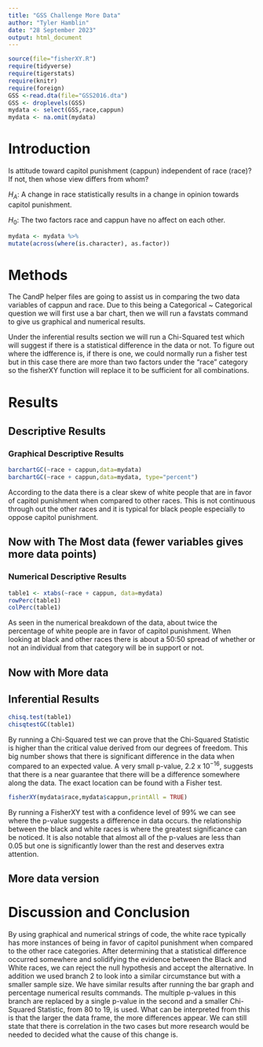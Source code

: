 ```yaml
---
title: "GSS Challenge More Data"
author: "Tyler Hamblin"
date: "28 September 2023"
output: html_document
---
```








```r
source(file="fisherXY.R")
require(tidyverse)
require(tigerstats)
require(knitr)
require(foreign)
GSS <-read.dta(file="GSS2016.dta")
GSS <- droplevels(GSS)
mydata <- select(GSS,race,cappun)
mydata <- na.omit(mydata)
```

# Introduction

<!--In this section you explain what you are trying to show.  Where did the data come from?  What is the research or other question you are trying to answer?.  If you skimp in this section expect to be marked down in your grade. Paint a picture of the project a couple of paragraphs is expected!-->

Is attitude toward capitol punishment (cappun) independent of race (race)?
If not, then whose view differs from whom?


$H_A$: A change in race statistically results in a change in opinion towards capitol punishment. 


$H_0$: The two factors race and cappun have no affect on each other. 



```r
mydata <- mydata %>%
mutate(across(where(is.character), as.factor))
```


# Methods

<!--Decide on your methods:  use "variable analysis" or other appropriate descriptors.  Make sure to choose at least one graphical method and at least one numerical method. Discuss what data manipulations may be needed for example subsetting or other binning procedures and what sort of graphical displays and inferential tools will be used!-->

The CandP helper files are going to assist us in comparing the two data variables of cappun and race. Due to this being a Categorical ~ Categorical question we will first use a bar chart, then we will run a favstats command to give us graphical and numerical results. 

Under the inferential results section we will run a Chi-Squared test which will suggest if there is a statistical difference in the data or not. To figure out where the idfference is, if there is one, we could normally run a fisher test but in this case there are more than two factors under the "race" category so the fisherXY function will replace it to be sufficient for all combinations. 


# Results

<!--Divide this section into two sub-sections:  One for your descriptive  results and one for your inferential results.!-->

## Descriptive Results

### Graphical Descriptive Results

<!--Graphical results here.  Make sure to show your code.  Provide appropriate labels for axes, giving units if possible, and provide a good title for the graph, too.  Use the graphical results to describe the patterns if any that exist in the data as focused toward the research question. Bottom line is to explain the features of the graph that are relevant to conforming or departing to what is expected by your null hypothesis !-->

```r
barchartGC(~race + cappun,data=mydata)
barchartGC(~race + cappun,data=mydata, type="percent")

```


According to the data there is a clear skew of white people that are in favor of capitol punishment when compared to other races. This is not continuous through out the other races and it is typical for black people especially to oppose capitol punishment. 


## Now with The Most data (fewer variables gives more data points)



### Numerical Descriptive Results

<!--Numerical results go here. Use the numerical results to describe the patterns if any that exist in the data as focused toward the research question!-->

```r
table1 <- xtabs(~race + cappun, data=mydata)
rowPerc(table1)
colPerc(table1)
```

As seen in the numerical breakdown of the data, about twice the percentage of white people are in favor of capitol punishment. When looking at black and other races there is about a 50:50 spread of whether or not an individual from that category will be in support or not. 



## Now with More data



## Inferential Results

<!--State hypothesis clearly.  Make sure your discussion of the inferential test covers all the aspects that the test output produces, such as test statistic, p-value etc.  Make a decision about the null hypothesis, explain the assumptions on which the selected test/procedure was based, and why the chosen procedure satisfys the assumptions and is appropriate to answer the research question!-->


```r
chisq.test(table1)
chisqtestGC(table1)
```


By running a Chi-Squared test we can prove that the Chi-Squared Statistic is higher than the critical value derived from our degrees of freedom. This big number shows that there is significant difference in the data when compared to an expected value. A very small p-value, $2.2 \text{ x } 10^{-16}$, suggests that there is a near guarantee that there will be a difference somewhere along the data. The exact location can be found with a Fisher test. 



```r
fisherXY(mydata$race,mydata$cappun,printAll = TRUE)
```


By running a FisherXY test with a confidence level of 99% we can see where the p-value suggests a difference in data occurs. the relationship between the black and white races is where the greatest significance can be noticed. It is also notable that almost all of the p-values are less than 0.05 but one is significantly lower than the rest and deserves extra attention. 


## More data version


# Discussion and Conclusion

<!--Discussion and conclusion here.  If you found a relationship be sure to consider whether the relationship occurs because one of the variables causes the other, or whether they perhaps are related for some other reason.  Watch the chapter 6 videos from the GeorgeTown videos collection.!-->

By using graphical and numerical strings of code, the white race typically has more instances of being in favor of capitol punishment when compared to the other race categories. After determining that a statistical difference occurred somewhere and solidifying the evidence between the Black and White races, we can reject the null hypothesis and accept the alternative. In addition we used branch 2 to look into a similar circumstance but with a smaller sample size. We have similar results after running the bar graph and percentage numerical results commands. The multiple p-values in this branch are replaced by a single p-value in the second and a smaller Chi-Squared Statistic, from 80 to 19, is used. What can be interpreted from this is that the larger the data frame, the more differences appear. We can still state that there is correlation in the two cases but more 
research would be needed to decided what the cause of this change is. 


